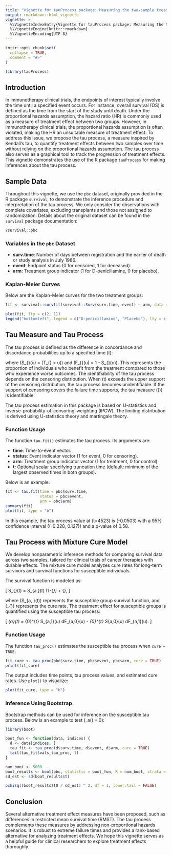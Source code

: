 ```yaml
---
title: "Vignette for tauProcess package: Measuring the two-sample treatment effect"
output: rmarkdown::html_vignette
vignette: >
  %\VignetteIndexEntry{Vignette for tauProcess package: Measuring the two-sample treatment effect}
  %\VignetteEngine{knitr::rmarkdown}
  %\VignetteEncoding{UTF-8}
---
```


```r
knitr::opts_chunk$set(
  collapse = TRUE,
  comment = "#>"
)
```

```r
library(tauProcess)
```

## Introduction

In immunotherapy clinical trials, the endpoints of interest typically involve the time until a specified event occurs. For instance, overall survival (OS) is defined as the time from the start of the study until death. Under the proportional hazards assumption, the hazard ratio (HR) is commonly used as a measure of treatment effect between two groups. However, in immunotherapy clinical trials, the proportional hazards assumption is often violated, making the HR an unsuitable measure of treatment effect. To address this issue, we propose the tau process, a measure inspired by Kendall's tau, to quantify treatment effects between two samples over time without relying on the proportional hazards assumption. The tau process also serves as a graphical tool to track the progression of treatment effects. This vignette demonstrates the use of the R package `tauProcess` for making inferences about the tau process.

## Sample Data

Throughout this vignette, we use the `pbc` dataset, originally provided in the R package `survival`, to demonstrate the inference procedure and interpretation of the tau process. We only consider the observations with complete covariates, excluding transplants and those not assigned to randomization. Details about the original dataset can be found in the `survival` package documentation:

```r
?survival::pbc
```

### Variables in the `pbc` Dataset

- **surv.time**: Number of days between registration and the earlier of death or study analysis in July 1986.
- **event**: Endpoint status (0 for censored, 1 for deceased).
- **arm**: Treatment group indicator (1 for D-penicillamine, 0 for placebo).

### Kaplan-Meier Curves

Below are the Kaplan-Meier curves for the two treatment groups:

```r
fit <- survival::survfit(survival::Surv(surv.time, event) ~ arm, data = pbc)

plot(fit, lty = c(2, 1))
legend("bottomleft", legend = c("D-penicillamine", "Placebo"), lty = c(1, 2))
```

## Tau Measure and Tau Process

The tau process is defined as the difference in concordance and discordance probabilities up to a specified time \(t\):

\begin{align*}
  \tau(t) &= \Pr(T_1 \wedge t > T_0) - \Pr(T_1 < T_0 \wedge t) \\
          &= \int_{0}^{t} S_1(u) dF_0(u) - \int_{0}^{t} S_0(u) dF_1(u)
\end{align*}

where \(S_{\ell}(u) = \Pr(T_{\ell} > u)\) and \(F_{\ell}(u) = 1 - S_{\ell}(u)\). This represents the proportion of individuals who benefit from the treatment compared to those who experience worse outcomes. The identifiability of the tau process depends on the censoring distribution. When \(t\) exceeds the upper support of the censoring distribution, the tau process becomes unidentifiable. If the support of censoring covers the failure time supports, the tau measure \(\tau(\infty)\) is identifiable.

The tau process estimation in this package is based on U-statistics and inverse-probability-of-censoring-weighting (IPCW). The limiting distribution is derived using U-statistics theory and martingale theory.

### Function Usage

The function `tau.fit()` estimates the tau process. Its arguments are:

- **time**: Time-to-event vector.
- **status**: Event indicator vector (1 for event, 0 for censoring).
- **arm**: Treatment group indicator vector (1 for treatment, 0 for control).
- **t**: Optional scalar specifying truncation time (default: minimum of the largest observed times in both groups).

Below is an example:

```r
fit <- tau.fit(time = pbc$surv.time,
               status = pbc$event,
               arm = pbc$arm)
summary(fit)
plot(fit, type = "b")
```

In this example, the tau process value at \(t=4523\) is \(-0.0503\) with a 95% confidence interval \((-0.228, 0.127)\) and a p-value of 0.58.

## Tau Process with Mixture Cure Model

We develop nonparametric inference methods for comparing survival data across two samples, tailored for clinical trials of cancer therapies with durable effects. The mixture cure model analyzes cure rates for long-term survivors and survival functions for susceptible individuals.

The survival function is modeled as:

\[
S_{\ell}(t) = S_{a,\ell}(t) (1-\eta_{\ell}) + \eta_{\ell},
\]

where \(S_{a, \ell}(t)\) represents the susceptible group survival function, and \(\eta_{\ell}\) represents the cure rate. The treatment effect for susceptible groups is quantified using the susceptible tau process:

\[
\tau_{a}(t) = \int_{0}^{t} S_{a,1}(u) dF_{a,0}(u) - \int_{0}^{t} S_{a,0}(u) dF_{a,1}(u).
\]

### Function Usage

The function `tau_proc()` estimates the susceptible tau process when `cure = TRUE`:

```r
fit_cure <- tau_proc(pbc$surv.time, pbc$event, pbc$arm, cure = TRUE)
print(fit_cure)
```

The output includes time points, tau process values, and estimated cure rates. Use `plot()` to visualize:

```r
plot(fit_cure, type = "b")
```

### Inference Using Bootstrap

Bootstrap methods can be used for inference on the susceptible tau process. Below is an example to test \(\tau_a(\infty) = 0\):

```r
library(boot)

boot_fun <- function(data, indices) {
  d <- data[indices, ]
  tau_fit <- tau_proc(d$surv.time, d$event, d$arm, cure = TRUE)
  tail(tau_fit$vals_tau_proc, 1)
}

num_boot <- 5000
boot_results <- boot(pbc, statistic = boot_fun, R = num_boot, strata = pbc$arm)
sd_est <- sd(boot_results$t)

pchisq((boot_results$t0 / sd_est) ^ 2, df = 1, lower.tail = FALSE)
```

## Conclusion

Several alternative treatment effect measures have been proposed, such as differences in restricted mean survival time (RMST). The tau process complements these measures by addressing non-proportional hazards scenarios. It is robust to extreme failure times and provides a rank-based alternative for analyzing treatment effects. We hope this vignette serves as a helpful guide for clinical researchers to explore treatment effects thoroughly.

